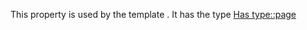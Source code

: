 This property is used by the template {{Link|target=Template:Link}}.
It has the type [[Has type::page]]